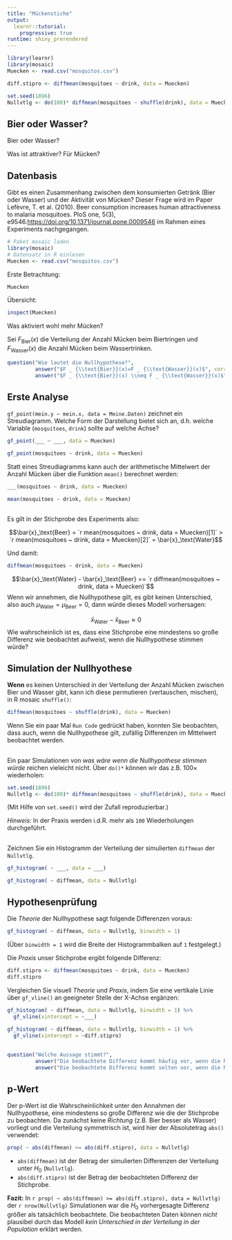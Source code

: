 ```yaml
---
title: "Mückenstiche"
output: 
  learnr::tutorial:
    progressive: true
runtime: shiny_prerendered
---
```


```r
library(learnr)
library(mosaic)
Muecken <- read.csv("mosquitos.csv")

diff.stipro <- diffmean(mosquitoes ~ drink, data = Muecken)

set.seed(1896)
Nullvtlg <- do(100)* diffmean(mosquitoes ~ shuffle(drink), data = Muecken)
```

## Bier oder Wasser?

Bier oder Wasser? 

Was ist attraktiver? Für Mücken?

## Datenbasis

Gibt es einen Zusammenhang zwischen dem konsumierten Getränk (Bier oder Wasser) und der Aktivität von Mücken? Dieser Frage wird im Paper Lefèvre, T. et al. (2010). Beer consumption increases human attractiveness to malaria mosquitoes. PloS one, 5(3), e9546.[https://doi.org/10.1371/journal.pone.0009546](https://doi.org/10.1371/journal.pone.0009546) im Rahmen eines Experiments nachgegangen.


```r
# Paket mosaic laden
library(mosaic)
# Datensatz in R einlesen
Muecken <- read.csv("mosquitos.csv")
```

Erste Betrachtung:

```r
Muecken
```

Übersicht:

```r
inspect(Muecken)
```

Was aktiviert wohl mehr Mücken? 

Sei $F_{\text{Bier}}(x)$ die Verteilung der Anzahl Mücken beim Biertringen und $F_{\text{Wasser}}(x)$ die Anzahl Mücken beim Wassertrinken.

```r
question("Wie lautet die Nullhypothese?",
         answer("$F _ {\\text{Bier}}(x)=F _ {\\text{Wasser}}(x)$", correct = TRUE, message = "Die Nullhypothese lautet *kein* Unterschied in der Verteilung."),
         answer("$F _ {\\text{Bier}}(x) \\neq F _ {\\text{Wasser}}(x)$", message = "Die Nullhypothese lautet *kein* Unterschied in der Verteilung."))
```

## Erste Analyse

`gf_point(mein.y ~ mein.x, data = Meine.Daten)` zeichnet ein Streudiagramm. Welche Form der Darstellung bietet sich an, d.h. welche Variable (`mosquitoes`, `drink`) sollte auf welche Achse?

```r
gf_point(___ ~ ___, data = Muecken)
```

```r
gf_point(mosquitoes ~ drink, data = Muecken)
```


Statt eines Streudiagramms kann auch der arithmetische Mittelwert der Anzahl Mücken über die Funktion `mean()` berechnet werden:

```r
___(mosquitoes ~ drink, data = Muecken)
```

```r
mean(mosquitoes ~ drink, data = Muecken)
```

##

Es gilt in der Stichprobe des Experiments also:

$$\bar{x}_\text{Beer} = `r mean(mosquitoes ~ drink, data = Muecken)[1]` > `r mean(mosquitoes ~ drink, data = Muecken)[2]` = \bar{x}_\text{Water}$$

Und damit:

```r
diffmean(mosquitoes ~ drink, data = Muecken)
```


$$\bar{x}_\text{Water} - \bar{x}_\text{Beer} == `r diffmean(mosquitoes ~ drink, data = Muecken)`$$
Wenn wir annehmen, die Nullhypothese gilt, es gibt keinen Unterschied, also auch $\mu_\text{Water} = \mu_\text{Beer} =0$, dann würde dieses Modell vorhersagen:

$$\bar{x}_\text{Water} - \bar{x}_\text{Beer} \approx 0$$
Wie wahrscheinlich ist es, dass eine Stichprobe eine mindestens so große Differenz wie beobachtet aufweist, wenn die Nullhypothese stimmen würde?

## Simulation der Nullhyothese

**Wenn** es keinen Unterschied in der Verteilung der Anzahl Mücken zwischen Bier und Wasser gibt, kann ich diese permutieren (vertauschen, mischen), in R mosaic `shuffle()`:

```r
diffmean(mosquitoes ~ shuffle(drink), data = Muecken)
```

Wenn Sie ein paar Mal `Run Code` gedrückt haben, konnten Sie beobachten, dass auch, wenn die Nullhypothese gilt, zufällig Differenzen im Mittelwert beobachtet werden. 

##

Ein paar Simulationen von *was wäre wenn die Nullhypothese stimmen würde* reichen vieleicht nicht. Über `do()* ` können wir das z.B. $100\times$ wiederholen:

```r
set.seed(1896)
Nullvtlg <- do(100)* diffmean(mosquitoes ~ shuffle(drink), data = Muecken)
```

(Mit Hilfe von `set.seed()` wird der Zufall reproduzierbar.)

*Hinweis*: In der Praxis werden i.d.R. mehr als `100` Wiederholungen durchgeführt.

##

Zeichnen Sie ein Histogramm der Verteilung der simulierten `diffmean` der `Nullvtlg`.

```r
gf_histogram( ~ ___, data = ___)
```

```r
gf_histogram( ~ diffmean, data = Nullvtlg)
```

## Hypothesenprüfung

Die *Theorie* der Nullhypothese sagt folgende Differenzen voraus:

```r
gf_histogram( ~ diffmean, data = Nullvtlg, binwidth = 1)
```

(Über `binwidth = 1` wird die Breite der Histogrammbalken auf `1` festgelegt.)

Die *Praxis* unser Stichprobe ergibt folgende Differenz:

```r
diff.stipro <- diffmean(mosquitoes ~ drink, data = Muecken)
diff.stipro
```

Vergleichen Sie visuell *Theorie* und *Praxis*, indem Sie eine vertikale Linie über `gf_vline()` an geeigneter Stelle der X-Achse ergänzen:

```r
gf_histogram( ~ diffmean, data = Nullvtlg, binwidth = 1) %>%
  gf_vline(xintercept = ~___)
```

```r
gf_histogram( ~ diffmean, data = Nullvtlg, binwidth = 1) %>%
  gf_vline(xintercept = ~diff.stipro)
```

##

```r
question("Welche Aussage stimmt?",
         answer("Die beobachtete Differenz kommt häufig vor, wenn die Nullhypothese stimmt.", message = "Wenn die Nullhypothese stimmt, würde man Differenzen von $\\approx \\pm 2.7$ erwarten, und nicht 4.377778."),
         answer("Die beobachtete Differenz kommt selten vor, wenn die Nullhypothese stimmt.", correct = TRUE,  message = "Wenn die Nullhypothese stimmt, würde man Differenzen von $\\approx \\pm 2.7$ erwarten, und nicht 4.377778."))
```

## p-Wert

Der p-Wert ist die Wahrscheinlichkeit unter den Annahmen der Nullhypothese, eine mindestens so große Differenz wie die der Stichprobe zu beobachten. Da zunächst keine *Richtung* (z.B. Bier besser als Wasser) vorliegt und die Verteilung symmetrisch ist, wird hier der Absolutetrag `abs()` verwendet:

```r
prop( ~ abs(diffmean) >= abs(diff.stipro), data = Nullvtlg)
```

- `abs(diffmean)` ist der Betrag der simulierten Differenzen der Verteilung unter $H_0$ (`Nullvtlg`).
- `abs(diff.stipro)` ist der Betrag der beobachteten Differenz der Stichprobe.

**Fazit:** In `r prop( ~ abs(diffmean) >= abs(diff.stipro), data = Nullvtlg)` der `r nrow(Nullvtlg)` Simulationen war die $H_0$ vorhergesagte Differenz größer als tatsächlich beobachtete. Die beobachteten Daten können *nicht* plausibel durch das Modell *kein Unterschied in der Verteilung in der Population* erklärt werden. 

